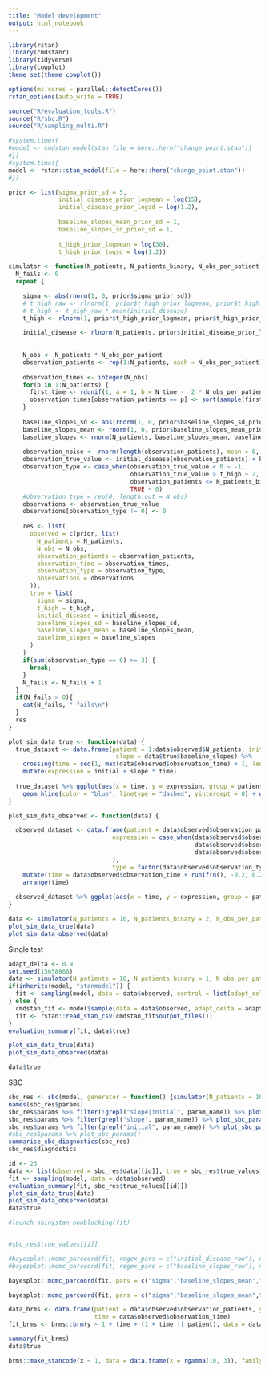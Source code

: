 ---
title: "Model development"
output: html_notebook
---

```{r setup}
library(rstan)
library(cmdstanr)
library(tidyverse)
library(cowplot)
theme_set(theme_cowplot())

options(mc.cores = parallel::detectCores())
rstan_options(auto_write = TRUE)

source("R/evaluation_tools.R")
source("R/sbc.R")
source("R/sampling_multi.R")
```


```{r}
#system.time({
#model <- cmdstan_model(stan_file = here::here("change_point.stan"))
#})
#system.time({
model <- rstan::stan_model(file = here::here("change_point.stan"))
#})
```


```{r}
prior <- list(sigma_prior_sd = 5,
              initial_disease_prior_logmean = log(15),
              initial_disease_prior_logsd = log(1.2),
              
              baseline_slopes_mean_prior_sd = 1,
              baseline_slopes_sd_prior_sd = 1,
              
              t_high_prior_logmean = log(30),
              t_high_prior_logsd = log(1.2))
              
simulator <- function(N_patients, N_patients_binary, N_obs_per_patient, N_time, prior) {
  N_fails <- 0
  repeat {

    sigma <- abs(rnorm(1, 0, prior$sigma_prior_sd))
    # t_high_raw <- rlnorm(1, prior$t_high_prior_logmean, prior$t_high_prior_logsd)
    # t_high <- t_high_raw * mean(initial_disease)
    t_high <- rlnorm(1, prior$t_high_prior_logmean, prior$t_high_prior_logsd)

    initial_disease <- rlnorm(N_patients, prior$initial_disease_prior_logmean, prior$initial_disease_prior_logsd)
    
        
    N_obs <- N_patients * N_obs_per_patient
    observation_patients <- rep(1:N_patients, each = N_obs_per_patient)
    
    observation_times <- integer(N_obs)
    for(p in 1:N_patients) {
      first_time <- rdunif(1, a = 1, b = N_time -  2 * N_obs_per_patient + 1)
      observation_times[observation_patients == p] <- sort(sample(first_time:(first_time + 2 * N_obs_per_patient - 1), N_obs_per_patient))
    }
    
    baseline_slopes_sd <- abs(rnorm(1, 0, prior$baseline_slopes_sd_prior_sd))
    baseline_slopes_mean <- rnorm(1, 0, prior$baseline_slopes_mean_prior_sd)
    baseline_slopes <- rnorm(N_patients, baseline_slopes_mean, baseline_slopes_sd)
    
    observation_noise <- rnorm(length(observation_patients), mean = 0, sd = sigma)
    observation_true_value <- initial_disease[observation_patients] + baseline_slopes[observation_patients] * observation_times + observation_noise
    observation_type <- case_when(observation_true_value < 0 ~ -1,
                                  observation_true_value > t_high ~ 2,
                                  observation_patients <= N_patients_binary ~ 1, #The POS case
                                  TRUE ~ 0)
    #observation_type = rep(0, length.out = N_obs)
    observations <- observation_true_value
    observations[observation_type != 0] <- 0
  
    res <- list(
      observed = c(prior, list(
        N_patients = N_patients,
        N_obs = N_obs,
        observation_patients = observation_patients,
        observation_time = observation_times,
        observation_type = observation_type,
        observations = observations
      )),
      true = list(
        sigma = sigma,
        t_high = t_high,
        initial_disease = initial_disease,
        baseline_slopes_sd = baseline_slopes_sd,
        baseline_slopes_mean = baseline_slopes_mean,
        baseline_slopes = baseline_slopes
      )
    )
    if(sum(observation_type == 0) >= 3) {
      break;
    }
    N_fails <- N_fails + 1
  }
  if(N_fails > 0){
    cat(N_fails, " fails\n")
  }
  res
}
```

```{r}
plot_sim_data_true <- function(data) {
  true_dataset <- data.frame(patient = 1:data$observed$N_patients, initial = data$true$initial_disease, 
                              slope = data$true$baseline_slopes) %>% 
    crossing(time = seq(1, max(data$observed$observation_time) + 1, length.out = 50)) %>%
    mutate(expression = initial + slope * time)
  
  true_dataset %>% ggplot(aes(x = time, y = expression, group = patient)) + geom_line() + 
    geom_hline(color = "blue", linetype = "dashed", yintercept = 0) + geom_hline(color = "blue", linetype = "dashed", yintercept = data$true$t_high) 
}

plot_sim_data_observed <- function(data) {

  observed_dataset <- data.frame(patient = data$observed$observation_patients, 
                             expression = case_when(data$observed$observation_type <= 0 ~ data$observed$observations,
                                                    data$observed$observation_type == 1 ~ mean(data$observed$observations),
                                                    data$observed$observation_type == 2 ~ max(data$observed$observations) + 2
                             ),
                             type = factor(data$observed$observation_type))  %>%
    mutate(time = data$observed$observation_time + runif(n(), -0.2, 0.2)) %>%
    arrange(time)
  
  observed_dataset %>% ggplot(aes(x = time, y = expression, group = patient, shape = type)) + geom_line() + geom_point()
}

```

```{r}
data <- simulator(N_patients = 10, N_patients_binary = 2, N_obs_per_patient = 3, N_time = 15, prior = prior)
plot_sim_data_true(data)
plot_sim_data_observed(data)

```


Single test

```{r}
adapt_delta <- 0.9
set.seed(15658866)
data <- simulator(N_patients = 10, N_patients_binary = 1, N_obs_per_patient = 3, N_time = 15, prior = prior)
if(inherits(model, "stanmodel")) {
  fit <- sampling(model, data = data$observed, control = list(adapt_delta = adapt_delta))
} else {
  cmdstan_fit <- model$sample(data = data$observed, adapt_delta = adapt_delta)
  fit <- rstan::read_stan_csv(cmdstan_fit$output_files())
}
evaluation_summary(fit, data$true)

plot_sim_data_true(data)
plot_sim_data_observed(data)

data$true

```

SBC

```{r}
sbc_res <- sbc(model, generator = function() {simulator(N_patients = 10, N_patients_binary = 0, N_obs_per_patient = 3, N_time = 10, prior = prior)}, N_steps = 50, control = list(adapt_delta = adapt_delta))
names(sbc_res$params)
sbc_res$params %>% filter(!grepl("slope|initial", param_name)) %>% plot_sbc_params()
sbc_res$params %>% filter(grepl("slope", param_name)) %>% plot_sbc_params()
sbc_res$params %>% filter(grepl("initial", param_name)) %>% plot_sbc_params()
#sbc_res$params %>% plot_sbc_params()
summarise_sbc_diagnostics(sbc_res)
sbc_res$diagnostics
```

```{r}
id <- 23
data <- list(observed = sbc_res$data[[id]], true = sbc_res$true_values[[id]])
fit <- sampling(model, data = data$observed)
evaluation_summary(fit, sbc_res$true_values[[id]])
plot_sim_data_true(data)
plot_sim_data_observed(data)
data$true

#launch_shinystan_nonblocking(fit)


#sbc_res$true_values[[i]]
```

```{r}
#bayesplot::mcmc_parcoord(fit, regex_pars = c("initial_disease_raw"), np = bayesplot::nuts_params(fit))
#bayesplot::mcmc_parcoord(fit, regex_pars = c("baseline_slopes_raw"), np = bayesplot::nuts_params(fit))

bayesplot::mcmc_parcoord(fit, pars = c("sigma","baseline_slopes_mean","baseline_slopes_sd"), np = bayesplot::nuts_params(fit))

bayesplot::mcmc_parcoord(fit, pars = c("sigma","baseline_slopes_mean","baseline_slopes_sd","t_high"), np = bayesplot::nuts_params(fit))
```

```{r}
data_brms <- data.frame(patient = data$observed$observation_patients, y = data$observed$observations,
                        time = data$observed$observation_time)
fit_brms <- brms::brm(y ~ 1 + time + (1 + time || patient), data = data_brms)
```
```{r}
summary(fit_brms)
data$true
```



```{r}
brms::make_stancode(x ~ 1, data = data.frame(x = rgamma(10, 3)), family = Gamma(link = "log"))
```


